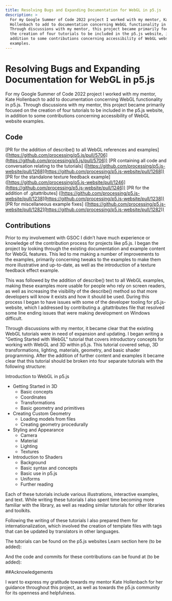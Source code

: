 ```yaml
---
title: Resolving Bugs and Expanding Documentation for WebGL in p5.js
description: >
  For my Google Summer of Code 2022 project I worked with my mentor, Kate
  Hollenbach to add to documentation concerning WebGL functionality in p5.js.
  Through discussions with my mentor, this project became primarily focused on
  the creation of four tutorials to be included in the p5.js website, in
  addition to some contributions concerning accessibility of WebGL website
  examples.
---
```

# Resolving Bugs and Expanding Documentation for WebGL in p5.js

For my Google Summer of Code 2022 project I worked with my mentor, Kate Hollenbach to add to documentation concerning WebGL functionality in p5.js. Through discussions with my mentor, this project became primarily focused on the creation of four tutorials to be included in the p5.js website, in addition to some contributions concerning accessibility of WebGL website examples.

## Code

\[PR for the addition of describe() to all WebGL references and examples] ([https://github.com/processing/p5.js/pull/5706](https://github.com/processing/p5.js/pull/5706))
\[PR containing all code and conversation relating to the tutorials] ([https://github.com/processing/p5.js-website/pull/1268](https://github.com/processing/p5.js-website/pull/1268))
\[PR for the standalone texture feedback example] ([https://github.com/processing/p5.js-website/pull/1246](https://github.com/processing/p5.js-website/pull/1246))
\[PR for the addition of .gitattributes] ([https://github.com/processing/p5.js-website/pull/1238](https://github.com/processing/p5.js-website/pull/1238))
\[PR for miscellaneous example fixes] ([https://github.com/processing/p5.js-website/pull/1282](https://github.com/processing/p5.js-website/pull/1282))

## Contributions

Prior to my involvement with GSOC I didn’t have much experience or knowledge of the contribution process for projects like p5.js. I began the project by looking through the existing documentation and example content for WebGL features. This led to me making a number of improvements to the examples, primarily concerning tweaks to the examples to make them more illustrative and up-to-date, as well as the introduction of a texture feedback effect example.

This was followed by the addition of describe() text to all WebGL examples, making these examples more usable for people who rely on screen readers, as well as increasing the visibility of the describe() method so that more developers will know it exists and how it should be used. During this process I began to have issues with some of the developer tooling for p5.js-website, which I addressed by contributing a .gitattributes file that resolved some line ending issues that were making development on Windows difficult.

Through discussions with my mentor, it became clear that the existing WebGL tutorials were in need of expansion and updating. I began writing a "Getting Started with WebGL" tutorial that covers introductory concepts for working with WebGL and 3D within p5.js. This tutorial covered setup, 3D transformations, lighting, materials, geometry, and basic shader programming. After the addition of further content and examples it became clear that this tutorial should be broken into four separate tutorials with the following structure:

Introduction to WebGL in p5.js

* Getting Started in 3D
  * Basic concepts
  * Coordinates
  * Transformations
  * Basic geometry and primitives
* Creating Custom Geometry
  * Loading models from files
  * Creating geometry procedurally
* Styling and Appearance
  * Camera
  * Material
  * Lighting
  * Textures
* Introduction to Shaders
  * Background
  * Basic syntax and concepts
  * Basic use in p5.js
  * Uniforms
  * Further reading

Each of these tutorials include various illustrations, interactive examples, and text. While writing these tutorials I also spent time becoming more familiar with the library, as well as reading similar tutorials for other libraries and toolkits.

Following the writing of these tutorials I also prepared them for internationalization, which involved the creation of template files with tags that can be updated by translators in other languages.

The tutorials can be found on the p5.js websites Learn section here (to be added):

And the code and commits for these contributions can be found at (to be added):

\##Acknowledgements

I want to express my gratitude towards my mentor Kate Hollenbach for her guidance throughout this project, as well as towards the p5.js community for its openness and helpfulness.
